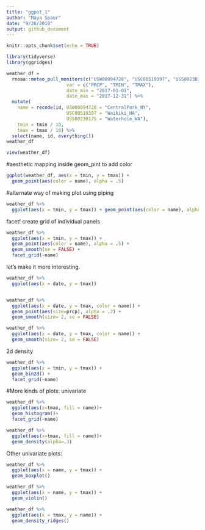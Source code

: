 ```yaml
---
title: "ggpot_1"
author: "Maya Spaur"
date: "9/26/2019"
output: github_document
---
```


```r
knitr::opts_chunk$set(echo = TRUE)

library(tidyverse)
library(ggridges)
```

```r
weather_df = 
  rnoaa::meteo_pull_monitors(c("USW00094728", "USC00519397", "USS0023B17S"),
                      var = c("PRCP", "TMIN", "TMAX"), 
                      date_min = "2017-01-01",
                      date_max = "2017-12-31") %>%
  mutate(
    name = recode(id, USW00094728 = "CentralPark_NY", 
                      USC00519397 = "Waikiki_HA",
                      USS0023B17S = "Waterhole_WA"),
    tmin = tmin / 10,
    tmax = tmax / 10) %>%
  select(name, id, everything())
weather_df

view(weather_df)
```
#aesthetic mapping inside geom_pint to add color

```r
ggplot(weather_df, aes(x = tmin, y = tmax)) + 
  geom_point(aes(color = name), alpha = .5)
```
#alternate way of making plot using piping

```r
weather_df %>%
  ggplot(aes(x = tmin, y = tmax)) + geom_point(aes(color = name), alpha = .5) + geom_smooth(se = FALSE)

```


facet! create grid of individual panels

```r
weather_df %>%
  ggplot(aes(x = tmin, y = tmax)) + 
  geom_point(aes(color = name), alpha = .5) + 
  geom_smooth(se = FALSE) + 
  facet_grid(~name)

```

let's make it more interesting. 

```r
weather_df %>%
  ggplot(aes(x = date, y = tmax))


weather_df %>%
  ggplot(aes(x = date, y = tmax, color = name)) + 
  geom_point(aes(size=prcp), alpha = .2) + 
  geom_smooth(size= 2, se = FALSE)

weather_df %>%
  ggplot(aes(x = date, y = tmax, color = name)) + 
  geom_smooth(size= 2, se = FALSE)

```

2d density

```r
weather_df %>%
  ggplot(aes(x = tmin, y = tmax)) + 
  geom_bin2d() +
  facet_grid(~name)

```

#More kinds of plots: univariate

```r
weather_df %>%
  ggplot(aes(x=tmax, fill = name))+
  geom_histogram()+
  facet_grid(~name)
```

```r
weather_df %>%
  ggplot(aes(x=tmax, fill = name))+
  geom_density(alpha=.3)
```

Other univariate plots: 

```r
weather_df %>%
  ggplot(aes(x = name, y = tmax)) +
  geom_boxplot()

weather_df %>%
  ggplot(aes(x = name, y = tmax)) +
  geom_violin()

weather_df %>%
  ggplot(aes(x = tmax, y = name)) +
  geom_density_ridges()
```
